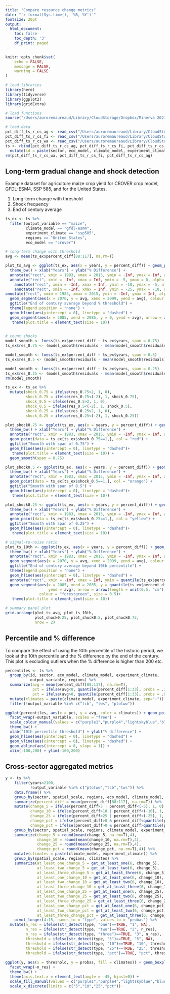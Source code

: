 ```yaml
---
title: "Compare resource change metrics"
date: "`r format(Sys.time(), '%B, %Y')`"
fontsize: 20pt
output:
  html_document:
    toc: false
    toc_depth: '3'
    df_print: paged
---
```


```r
knitr::opts_chunk$set(
	echo = FALSE,
	message = FALSE,
	warning = FALSE
)

# load libraries
library(here)
library(tidyverse)
library(ggplot2)
library(gridExtra)

# load functions
source("/Users/auroremaureaud/Library/CloudStorage/Dropbox/Minerva 2021 Climate Politics/Aurore/Resource synthesis/future_resource_change/functions/get_probas.R")

# load data
pct_diff_ts_r_cs_ag <- read_csv("/Users/auroremaureaud/Library/CloudStorage/Dropbox/Minerva 2021 Climate Politics/Aurore/Resource synthesis/future_resource_change/data/data_processing/countries_time_series_1985-2015_2070-2099_agriculture.csv")
pct_diff_ts_r_cs_fi <- read_csv("/Users/auroremaureaud/Library/CloudStorage/Dropbox/Minerva 2021 Climate Politics/Aurore/Resource synthesis/future_resource_change/data/data_processing/countries_time-series_1985-2015_2070-2099_marine-fishery_global.csv")
pct_diff_ts_r_cs_wa <- read_csv("/Users/auroremaureaud/Library/CloudStorage/Dropbox/Minerva 2021 Climate Politics/Aurore/Resource synthesis/future_resource_change/data/data_processing/countries_time_series_1985-2015_2070-2099_water_global.csv")
ts <- rbind(pct_diff_ts_r_cs_ag, pct_diff_ts_r_cs_fi, pct_diff_ts_r_cs_wa) %>% 
  mutate(id = paste(sector, eco_model, climate_model, experiment_climate, output_variable, regions, sep = "/"))
rm(pct_diff_ts_r_cs_wa, pct_diff_ts_r_cs_fi, pct_diff_ts_r_cs_ag)
```

## Long-term gradual change and shock detection

Example dataset for agriculture maize crop yield for CROVER crop model, GFDL-ESM4, SSP 585, and for the United States.

1.  Long-term change with threshold
2.  Shock frequency
3.  End of century average

```r
ts_ex <- ts %>% 
  filter(output_variable == "maize",
         climate_model == "gfdl-esm4",
         experiment_climate == "ssp585",
         regions == "United States",
         eco_model == "crover")

# long-term change with threshold
avg <- mean(ts_ex$percent_diff[88:117], na.rm=T)

plot_ts_avg <- ggplot(ts_ex, aes(x = years, y = percent_diff)) + geom_point() + geom_line() +
  theme_bw() + xlab("Years") + ylab("% Difference") +
  annotate("rect", xmin = 1983, xmax = 2015, ymin = -Inf, ymax = Inf, alpha = .2) +
  annotate("rect", xmin = -Inf, xmax = Inf, ymin = -5, ymax = 0, alpha = .4, fill = "plum") +
    annotate("rect", xmin = -Inf, xmax = Inf, ymin = -10, ymax = -5, alpha = .4, fill = "orchid3") +
    annotate("rect", xmin = -Inf, xmax = Inf, ymin = -25, ymax = -10, alpha = .4, fill = "purple") +
annotate("rect", xmin = 1983, xmax = 2015, ymin = -Inf, ymax = Inf, alpha = .2) +
  geom_segment(aes(x = 2070, y = avg, xend = 2099, yend = avg), colour = "purple") +
  ggtitle("End of century average beyond % threshold") +
  theme(legend.position = "none") +
  geom_hline(aes(yintercept = 0), linetype = "dashed") +
  geom_segment(aes(x = 2085, xend = 2085, y = 0, yend = avg), arrow = arrow(length = unit(0.5, "cm")),colour = "purple", size = 0.5) +
   theme(plot.title = element_text(size = 10))
  

# count shocks
model_smooth <- loess(ts_ex$percent_diff ~ ts_ex$years, span = 0.75)
ts_ex$res_0.75 <- (model_smooth$residuals - mean(model_smooth$residuals))/sd(model_smooth$residuals)

model_smooth <- loess(ts_ex$percent_diff ~ ts_ex$years, span = 0.5)
ts_ex$res_0.5 <- (model_smooth$residuals - mean(model_smooth$residuals))/sd(model_smooth$residuals)

model_smooth <- loess(ts_ex$percent_diff ~ ts_ex$years, span = 0.25)
ts_ex$res_0.25 <- (model_smooth$residuals - mean(model_smooth$residuals))/sd(model_smooth$residuals)
rm(model_smooth)

ts_ex <- ts_ex %>% 
  mutate(shock_0.75 = ifelse(res_0.75>2, 1, 0),
         shock_0.75 = ifelse(res_0.75<(-2), 1, shock_0.75),
         shock_0.5 = ifelse(res_0.5>2, 1, 0),
         shock_0.5 = ifelse(res_0.5<(-2), 1, shock_0.5),
         shock_0.25 = ifelse(res_0.25>2, 1, 0),
         shock_0.25 = ifelse(res_0.25<(-2), 1, shock_0.25))

plot_shock0.75 <- ggplot(ts_ex, aes(x = years, y = percent_diff)) + geom_point() + geom_line() +
  theme_bw() + xlab("Years") + ylab("% Difference") +
  annotate("rect", xmin = 1983, xmax = 2015, ymin = -Inf, ymax = Inf, alpha = .2) +
  geom_point(data = ts_ex[ts_ex$shock_0.75==1,], col = "red") +
  ggtitle("Smooth with span of 0.75") +
  geom_hline(aes(yintercept = 0), linetype = "dashed")+
   theme(plot.title = element_text(size = 10)) +
  geom_smooth(span = 0.75)

plot_shock0.5 <- ggplot(ts_ex, aes(x = years, y = percent_diff)) + geom_point() + geom_line() +
  theme_bw() + xlab("Years") + ylab("% Difference") +
  annotate("rect", xmin = 1983, xmax = 2015, ymin = -Inf, ymax = Inf, alpha = .2) +
  geom_point(data = ts_ex[ts_ex$shock_0.5==1,], col = "orange") +
  ggtitle("Smooth with span of 0.5") +
  geom_hline(aes(yintercept = 0), linetype = "dashed")+
   theme(plot.title = element_text(size = 10))

plot_shock0.25 <- ggplot(ts_ex, aes(x = years, y = percent_diff)) + geom_point() + geom_line() +
  theme_bw() + xlab("Years") + ylab("% Difference") +
  annotate("rect", xmin = 1983, xmax = 2015, ymin = -Inf, ymax = Inf, alpha = .2) +
  geom_point(data = ts_ex[ts_ex$shock_0.25==1,], col = "yellow") +
  ggtitle("Smooth with span of 0.25") +
  geom_hline(aes(yintercept = 0), linetype = "dashed")+
   theme(plot.title = element_text(size = 10))

# signal-to-noise ratio
plot_ts_10th <- ggplot(ts_ex, aes(x = years, y = percent_diff)) + geom_point() + geom_line() +
  theme_bw() + xlab("Years") + ylab("% Difference") +
  annotate("rect", xmin = 1983, xmax = 2015, ymin = -Inf, ymax = Inf, alpha = .2) +
  geom_segment(aes(x = 2070, y = avg, xend = 2099, yend = avg), colour = "forestgreen") +
  ggtitle("End of century average beyond 10th percentile") +
  theme(legend.position = "none") +
  geom_hline(aes(yintercept = 0), linetype = "dashed") +
  annotate("rect", xmin = -Inf, xmax = Inf, ymin = quantile(ts_ex$percent_diff[1:33], probs = .1), ymax = quantile(ts_ex$percent_diff[1:33], probs = .9), fill = "lightgreen", alpha = .5) +
  geom_segment(aes(x = 2085, xend = 2085, y = quantile(ts_ex$percent_diff[1:33], probs = .1),
                   yend = avg), arrow = arrow(length = unit(0.5, "cm")),
               colour = "forestgreen", size = 0.5)+
   theme(plot.title = element_text(size = 10))

# summary panel plot
grid.arrange(plot_ts_avg, plot_ts_10th,
             plot_shock0.25, plot_shock0.5, plot_shock0.75, 
             nrow = 2)
```

## Percentile and % difference

To compare the effect of using the 10th percentile of the historic period, we look at the 10th percentile and the % difference by the end of the century. This plot is excluding outliers when the % difference is higher than 200 etc.

```r

percentiles <- ts %>% 
  group_by(id, sector, eco_model, climate_model, experiment_climate, 
           output_variable, regions) %>% 
  summarize(avg = mean(percent_diff[88:117], na.rm=T),
            pct = ifelse(avg<0, quantile(percent_diff[1:33], probs = .1, na.rm=T), NA),
            pct = ifelse(avg>0, quantile(percent_diff[1:33], probs = .9, na.rm=T), pct)) %>% 
  mutate(climates = paste(climate_model, experiment_climate, sep="-")) %>% 
  filter(!output_variable %in% c("tcb", "tws", "ptotww"))

ggplot(percentiles, aes(x = pct, y = avg, color = climates)) + geom_point(alpha = .5) +
  facet_wrap(~output_variable, scales = "free") +
  scale_colour_manual(values = c("purple1","purple4","lightskyblue","blue")) +
  theme_bw() +
  xlab("10th percentile threshold") + ylab("% difference") +
  geom_hline(aes(yintercept = 0), linetype = "dashed") +
  geom_vline(aes(xintercept = 0), linetype = "dashed") +
  geom_abline(aes(intercept = 0, slope = 1)) +
  xlim(-100,200) + ylim(-100,200)
```

## Cross-sector aggregated metrics

```r
y <- ts %>% 
    filter(years<2100,
           !output_variable %in% c("ptotww","tcb","tws")) %>% 
    data.frame() %>% 
    group_by(sector, spatial_scale, regions, eco_model, climate_model, experiment_climate, output_variable) %>% 
    summarize(percent_diff = mean(percent_diff[88:117], na.rm=T)) %>% 
    mutate(change_5 = ifelse(percent_diff>5 | percent_diff<(-5), 1, 0),
           change_10 = ifelse(percent_diff>10 | percent_diff<(-10), 1, 0),
           change_25 = ifelse(percent_diff>25 | percent_diff<(-25), 1, 0),
           change_pct = ifelse(percent_diff>0 & percent_diff<quantile(percent_diff[1:33], probs = .1, na.rm=T), 1, 0),
           change_pct = ifelse(percent_diff>0 & percent_diff>quantile(percent_diff[1:33], probs = .9, na.rm=T), 1, 0)) %>% 
    group_by(sector, spatial_scale, regions, climate_model, experiment_climate, output_variable) %>% 
    summarize(change_5 = round(mean(change_5, na.rm=T),4),
              change_10 = round(mean(change_10, na.rm=T),4),
              change_25 = round(mean(change_25, na.rm=T),4),
              change_pct = round(mean(change_pct, na.rm=T),4)) %>% 
    mutate(climates = paste(climate_model, experiment_climate)) %>% 
    group_by(spatial_scale, regions, climates) %>% 
    summarize(at_least_one_change_5 = get_at_least_one(6, change_5),
              at_least_two_change_5 = get_at_least_two(6, change_5),
              at_least_three_change_5 = get_at_least_three(6, change_5),
              at_least_one_change_10 = get_at_least_one(6, change_10),
              at_least_two_change_10 = get_at_least_two(6, change_10),
              at_least_three_change_10 = get_at_least_three(6, change_10),
              at_least_one_change_25 = get_at_least_one(6, change_25),
              at_least_two_change_25 = get_at_least_two(6, change_25),
              at_least_three_change_25 = get_at_least_three(6, change_25),
              at_least_one_change_pct = get_at_least_one(6, change_pct),
              at_least_two_change_pct = get_at_least_two(6, change_pct),
              at_least_three_change_pct = get_at_least_three(6, change_pct)) %>% 
    pivot_longer(4:15, names_to = "type", values_to = "probas") %>% 
  mutate(n_res = ifelse(str_detect(type, "one")==TRUE, "1", NA),
         n_res = ifelse(str_detect(type, "two")==TRUE, "2", n_res),
         n_res = ifelse(str_detect(type, "three")==TRUE, "3", n_res),
         threshold = ifelse(str_detect(type, "5")==TRUE, "5", NA),
         threshold = ifelse(str_detect(type, "10")==TRUE, "10", threshold),
         threshold = ifelse(str_detect(type, "25")==TRUE, "25", threshold),
         threshold = ifelse(str_detect(type, "pct")==TRUE, "pct", threshold))
  
ggplot(y, aes(x = threshold, y = probas, fill = climates)) + geom_boxplot() +
  facet_wrap(~n_res) + 
  theme_bw() + 
  theme(axis.text.x = element_text(angle = -45, hjust=0)) +
  scale_fill_manual(values = c("purple1","purple4","lightskyblue","blue")) +
  scale_x_discrete(limits = c("5","10","25","pct"))
  
```
